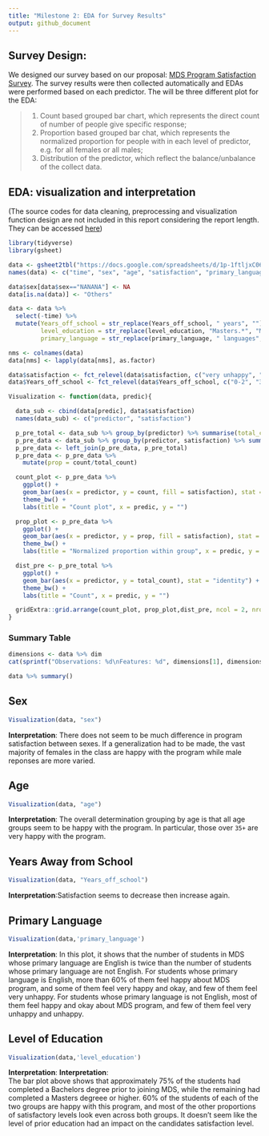 ```yaml
---
title: "Milestone 2: EDA for Survey Results"
output: github_document
---
```


## Survey Design:

We designed our survey based on our proposal: [MDS Program Satisfaction Survey](https://docs.google.com/forms/d/e/1FAIpQLSen3J_qhrALM8JovRQPo0KoHIKeoBqauHTrYQbwaC0DM8XFfA/viewform). The survey results were then collected automatically and EDAs were performed based on each predictor. The will be three different plot for the EDA:

> 1. Count based grouped bar chart, which represents the direct count of number of people give specific response;
> 2. Proportion based grouped bar chat, which represents the normalized proportion for people with in each level of predictor, e.g. for all females or all males;
> 3. Distribution of the predictor, which reflect the balance/unbalance of the collect data.

## EDA: visualization and interpretation
(The source codes for data cleaning, preprocessing and visualization function design are not included in this report considering the report length. They can be accessed [here](Milestone_2_EDA.Rmd))

```r
library(tidyverse)
library(gsheet)

data <- gsheet2tbl("https://docs.google.com/spreadsheets/d/1p-1ftljxC06sAmkSKfADT1E8P_0N4u5dlqQHmJGc-x8/edit?usp=sharing")
names(data) <- c("time", "sex", "age", "satisfaction", "primary_language", "level_education", "STEM", "Years_off_school")

data$sex[data$sex=="NANANA"] <- NA
data[is.na(data)] <- "Others"

data <- data %>%
  select(-time) %>%
  mutate(Years_off_school = str_replace(Years_off_school, " years", ""),
         level_education = str_replace(level_education, "Masters.*", "Masters+"),
         primary_language = str_replace(primary_language, " languages", ""))

nms <- colnames(data)
data[nms] <- lapply(data[nms], as.factor)

data$satisfaction <- fct_relevel(data$satisfaction, c("very unhappy", "unhappy", "okay", "happy", "very happy"))
data$Years_off_school <- fct_relevel(data$Years_off_school, c("0-2", "3-5", "5-10", "10+"))

Visualization <- function(data, predic){

  data_sub <- cbind(data[predic], data$satisfaction)
  names(data_sub) <- c("predictor", "satisfaction")

  p_pre_total <- data_sub %>% group_by(predictor) %>% summarise(total_count = n())
  p_pre_data <- data_sub %>% group_by(predictor, satisfaction) %>% summarise(count = n())
  p_pre_data <- left_join(p_pre_data, p_pre_total)
  p_pre_data <- p_pre_data %>%
    mutate(prop = count/total_count)

  count_plot <- p_pre_data %>%
    ggplot() +
    geom_bar(aes(x = predictor, y = count, fill = satisfaction), stat = "identity", position = 'dodge') +
    theme_bw() +
    labs(title = "Count plot", x = predic, y = "")

  prop_plot <- p_pre_data %>%
    ggplot() +
    geom_bar(aes(x = predictor, y = prop, fill = satisfaction), stat = "identity", position = 'dodge') +
    theme_bw() +
    labs(title = "Normalized proportion within group", x = predic, y = "")

  dist_pre <- p_pre_total %>%
    ggplot() +
    geom_bar(aes(x = predictor, y = total_count), stat = "identity") +
    theme_bw() +
    labs(title = "Count", x = predic, y = "")

  gridExtra::grid.arrange(count_plot, prop_plot,dist_pre, ncol = 2, nrow = 2)
}
```
### Summary Table
```r
dimensions <- data %>% dim
cat(sprintf("Observations: %d\nFeatures: %d", dimensions[1], dimensions[2]))

data %>% summary()
```

## Sex

```r
Visualization(data, "sex")
```

**Interpretation**: There does not seem to be much difference in program satisfaction between sexes. If a generalization had to be made, the vast majority of females in the class are happy with the program while male reponses are more varied.

## Age

```r
Visualization(data, "age")
```

**Interpretation**: The overall determination grouping by age is that all age groups seem to be happy with the program. In particular, those over `35+` are very happy with the program.

## Years Away from School

```r
Visualization(data, "Years_off_school")
```

**Interpretation**:Satisfaction seems to decrease then increase again.

## Primary Language

```r
Visualization(data,'primary_language')
```

**Interpretation**:
In this plot, it shows that the number of students in MDS whose primary language are English is twice than the number of students whose primary language are not English. For students whose primary language is English, more than 60% of them feel happy about MDS program, and some of them feel very happy and okay, and few of them feel very unhappy. For students whose primary language is not English, most of them feel happy and okay about MDS program, and few of them feel very unhappy and unhappy.

## Level of Education

```r
Visualization(data,'level_education')
```
**Interpretation**:
**Interpretation**:   
The bar plot above shows that approximately 75% of the students had completed a Bachelors degree prior to joining MDS, while the remaining had completed a Masters degreee or higher. 60% of the students of each of the two groups are happy with this program, and most of the other proportions of satisfactory levels look even across both groups. It doesn't seem like the level of prior education had an impact on the candidates satisfaction level.

